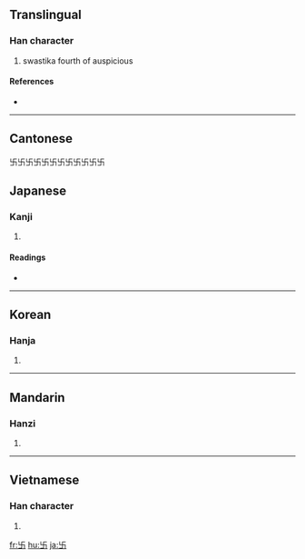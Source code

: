 {{also|卍}}
==Translingual==

===Han character===
{{Han char|rn=24|rad=十|as=04|sn=6|four=|canj=女X (VX)}}

# swastika fourth of auspicious

====References====
* {{Han ref|kx=0156.221|hdz=10051.090|uh=5350|ud=21328}}

----

==Cantonese==

卐卐卐卐卐卐卐卐卐卐卐卐

==Japanese==

===Kanji===
{{ja-kanji|grade=|rs=十04}}

# {{defn|Japanese}}

====Readings====
* {{ja-readings|on=[[ばん]] (ban), [[まん]] (man)([[万]])|kun=[[まんじ]] (manji)}}

----

==Korean==

===Hanja===
{{ko-hanja|hangeul=만|rv=man|mr=man}}

# {{defn|Korean}}

----

==Mandarin==

===Hanzi===
{{cmn-hanzi|pin=[[wàn]] ([[wan4]])|wg=wan<sup>4</sup>}}

# {{defn|Mandarin}}

----

==Vietnamese==

===Han character===
{{vi-hantu|vạn}}

# {{defn|Vietnamese}}

[[fr:卐]]
[[hu:卐]]
[[ja:卐]]